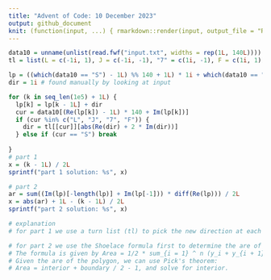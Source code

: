 ```yaml
---
title: "Advent of Code: 10 December 2023"
output: github_document
knit: (function(input, ...) { rmarkdown::render(input, output_file = "README.md", envir = globalenv()) })
---
```


```r
data10 = unname(unlist(read.fwf("input.txt", widths = rep(1L, 140L))))
tl = list(L = c(-1i, 1), J = c(-1i, -1), "7" = c(1i, -1), F = c(1i, 1)) # turn list

lp = ((which(data10 == "S") - 1L) %% 140 + 1L) * 1i + which(data10 == "S") %/% 140L + 1L
dir = 1i # found manually by looking at input

for (k in seq_len(1e5) + 1L) {
  lp[k] = lp[k - 1L] + dir
  cur = data10[(Re(lp[k]) - 1L) * 140 + Im(lp[k])]
  if (cur %in% c("L", "J", "7", "F")) {
    dir = tl[[cur]][abs(Re(dir) + 2 * Im(dir))]
  } else if (cur == "S") break
  
}
# part 1
x = (k - 1L) / 2L
sprintf("part 1 solution: %s", x)

# part 2
ar = sum((Im(lp)[-length(lp)] + Im(lp[-1])) * diff(Re(lp))) / 2L
x = abs(ar) + 1L - (k - 1L) / 2L
sprintf("part 2 solution: %s", x)

# explanation
# for part 1 we use a turn list (tl) to pick the new direction at each turn.

# for part 2 we use the Shoelace formula first to determine the are of the polygon, drawn by the loop
# The formula is given by Area = 1/2 * sum_{i = 1} ^ n (y_i + y_{i + 1}) * (x_i - x_{i + 1})
# Given the are of the polygon, we can use Pick's theorem:
# Area = interior + boundary / 2 - 1, and solve for interior.
```


